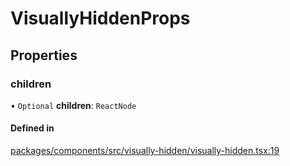 # VisuallyHiddenProps

## Properties

### children

• `Optional` **children**: `ReactNode`

#### Defined in

[packages/components/src/visually-hidden/visually-hidden.tsx:19](https://github.com/vtex/shoreline/blob/74b3e0b4f/packages/components/src/visually-hidden/visually-hidden.tsx#L19)
